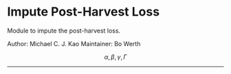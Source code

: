# Impute Post-Harvest Loss

Module to impute the post-harvest loss.

Author: Michael C. J. Kao
Maintainer: Bo Werth

$$\alpha, \beta,  \gamma, \Gamma$$

---


